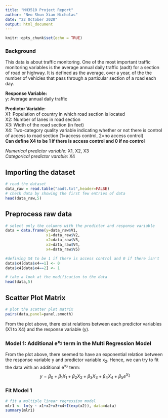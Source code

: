 ```yaml
---
title: "MH3510 Project Report"
author: "Neo Shun Xian Nicholas"
date: "22 October 2020"
output: html_document
---
```


```r
knitr::opts_chunk$set(echo = TRUE)
```

### Background
This data is about traffic monitoring. One of the most important traffic monitoring variables is the average annual daily traffic (aadt) for a section of road or highway. It is defined as the average, over a year, of the the number of vehicles that pass through a particular section of a road each day.  
  
  
**Response Variable:**   
y: Average annual daily traffic 
  
**Predictor Variable:**  
X1: Population of country in which road section is located  
X2: Number of lanes in road section   
X3: Width of the road section (in feet)  
X4: Two-category quality variable indicating whether or not there is control of access to road section (1=access control, 2=no access control)  
**Can define X4 to be 1 if there is access control and 0 if no control**  
  
*Numerical predictor variable:* X1, X2, X3    
*Categorical predictor varable:* X4  

## Importing the dataset
```r
# read the dataset
data_raw = read.table("aadt.txt",header=FALSE)
# check data by showing the first few entries of data
head(data_raw,5)
```

## Preprocess raw data
```r
# select only the columns with the predictor and response variable
data = data.frame(y=data_raw$V1,
                  x1=data_raw$V2,
                  x2=data_raw$V3,
                  x3=data_raw$V4,
                  x4=data_raw$V5)

#defining X4 to be 1 if there is access control and 0 if there isn't
data$x4[data$x4==1] <- 0
data$x4[data$x4==2] <- 1

# take a look at the modification to the data
head(data,5)
```

## Scatter Plot Matrix
```r
# plot the scatter plot matrix
pairs(data,panel=panel.smooth)
```
  
From the plot above, there exist relations between each predictor variables (X1 to X4) and the response variable (y). 

### Model 1: Additional e^x~2~^ term in the Multi Regression Model
From the plot above, there seemed to have an exponential relation between the response variable y and predictor variable x~2~. Hence, we can try to fit the data with an additional e^x~2~^ term: $$y=\beta_{0}+\beta_{1}X_{1}+\beta_{2}X_{2}+\beta_{3}X_{3}+\beta_{4}X_{4}+\beta_{5}e^{X_{2}}$$

### Fit Model 1
```r
# fit a multiple linear regression model
mlr1 <- lm(y ~ x1+x2+x3+x4+I(exp(x2)), data=data)
summary(mlr1)
```